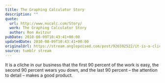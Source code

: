 ```yaml
---
title: The Graphing Calculator Story
description: ""
quote:
  url: http://www.nucalc.com/Story/
  work: The Graphing Calculator Story
  author: Ron Avitzur
pubDate: 2010-08-09T10:43:41+00:00
updatedDate: 2010-08-09T10:43:41+00:00
originalUrl: https://stream.anglepoised.com/post/926592522/it-is-a-cliche-in-our-business-that-the-first-90
source: tumblr stream
---
```


It is a cliche in our business that the first 90 percent of the work is easy, the second 90 percent wears you down, and the last 90 percent &#8211; the attention to detail &#8211; makes a good product.
